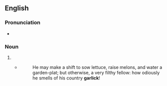 {{also|Garlick}}
==English==

===Pronunciation===
* {{rhymes|ɑː(ɹ)lɪk|lang=en}}

===Noun===
{{en-noun}}

# {{archaic spelling of|garlic|lang=en}}
#* {{w|John Dryden}}
#*: He may make a shift to sow lettuce, raise melons, and water a garden-plat; but otherwise, a very filthy fellow: how odiously he smells of his country '''garlick'''!